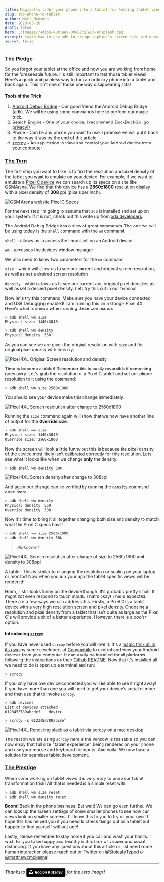 ```yaml
---
title: Magically (adb) your phone into a tablet for testing tablet views!
slug: adb-phone-to-tablet
author: Matt McKenna
date: 2020-03-28
draft: false
hero: ./images/rodion-kutsaev-0VGG7cqTwCo-unsplash.jpg
excerpt: Learn how to use adb to change a phone's screen size and density to render tablet views.
secret: false
---
```


### [The Pledge](https://youtu.be/LV-cXixgrho)
So you forgot your tablet at the office and now you are working from home for the foreseeable future. It's still important to test those tablet views! Here’s a quick and painless way to turn an ordinary phone into a tablet and back again. This isn't one of those one way disappearing acts!

#### Tools of the Trick
1. [Android Debug Bridge](https://developer.android.com/studio/command-line/adb) - Our good friend the Android Debug Bridge (adb). We will be using some commands here to perform our magic trick.
2. Search Engine - One of your choice, I recommend [DuckDuckGo](https://duckduckgo.com/) [(go privacy!)](https://duckduckgo.com/privacy)
3. Phone - Can be any phone you want to use. I promise we will put it back to the way it was by the end of this article
4. [scrcpy](https://github.com/Genymobile/scrcpy) - An application to view and control your Android device from your computer

### [The Turn](https://youtu.be/LV-cXixgrho)
The first step you want to take is to find the resolution and pixel density of the tablet you want to emulate on your device. For example, if we want to emulate a [Pixel C device](https://www.gsmarena.com/google_pixel_c-7826.php) we can search up its specs on a site like GSMArena. We find that this device has a **2560x1800** resolution display with a pixel density of **308** ppi (pixels per inch).

<div className="Image__Medium">
  <img
    src="./images/gsmarena-pixelc-specs.png"
    title="GSM Arena Pixel C Specs"
    alt="GSM Arena website Pixel C Specs"
  />
</div>

For the next step I'm going to assume that `adb` is installed and set up on your system. If it is not, check out this write up from [xda developers](https://www.xda-developers.com/install-adb-windows-macos-linux/).

The Android Debug Bridge has a slew of great commands. The one we will be using today is the `shell` command with the `wm` command.

`shell` - allows us to access the linux shell on an Android device

`wm` - accesses the devices window manager

We also need to know two parameters for the `wm` command.

`size` - which will allow us to see our current and original screen resolution, as well as set a desired screen resolution

`density` - which allows us to see our current and original pixel densities as well as set a desired pixel density.
Lets try this out in our terminal.

Now let's try this command! Make sure you have your device connected and USB Debugging enabled! I am running this on a Google Pixel 4XL. Here's what is shown when running these commands

```bash
> adb shell wm size
Physical size: 1440x3040

> adb shell wm density
Physical density: 560
``` 
As you can see we are given the original resolution with `size` and the original pixel density with `density`. 

<div className="Image__Small">
  <img
    src="./images/no_change.png"
    title="Pixel 4XL Original Screen resolution and density"
    alt="Pixel 4XL Original Screen resolution and density"
  />
</div>

Time to become a tablet! Remember this is easily reversible if something goes awry.
Let's grab the resolution of a Pixel C tablet and set our phone resolution to it using the command:

```bash
> adb shell wm size 2560x1800
```

You should see your device make this change immediately.

<div className="Image__Small">
  <img
    src="./images/size_change.png"
    title="Pixel 4XL Screen resolution after change"
    alt="Pixel 4XL Screen resolution after change to 2560x1800"
  />
</div>

Running the `size` command again will show that we now have another line of output for the **Override size**.

```bash
> adb shell wm size
Physical size: 1440x3040
Override size: 2560x1800
```

Now the screen will look a little funny but this is because the pixel density of the device most likely isn't calibrated correctly for this resolution.  Lets see what it looks like when we change **only** the density.

```bash
> adb shell wm density 308
```

<div className="Image__Small">
  <img
    src="./images/density_change_smaller.png"
    title="Pixel 4XL Screen density after change"
    alt="Pixel 4XL Screen density after change to 308ppi"
  />
</div>


And again our change can be verified by running the `density` command once more.
```bash
> adb shell wm density
Physical density: 560
Override density: 308
```

Now it's time to bring it all together changing both size and density to match what the Pixel C specs have!

```bash
> adb shell wm size 2560x1800
> adb shell wm density 308
``` 

> *Alakazam!* 

<div className="Image__Small">
  <img
    src="./images/pixel_c_both_change.png"
    title="Pixel 4XL Screen resolution and density after change"
    alt="Pixel 4XL Screen resolution after change of size to 2560x1800 and density to 308ppi"
  />
</div>

A tablet! This is similar to changing the resolution or scaling on your laptop or monitor! Now when you run your app the tablet specific views will be rendered!

Hmm, it still looks funny on the device though. It's probably pretty small. It might not even respond to touch inputs. That's okay! This is expected. There are a few ways we can address this. Firstly, a Pixel C is a tablet device with a very high resolution screen and pixel density. Choosing a resolution and pixel density from a tablet that isn't quite as large as the Pixel C's will provide a bit of a better experience. However, there is a *cooler* option.

#### Introducing [`scrcpy`](https://github.com/Genymobile/scrcpy)
If you have never used `scrcpy` before you will love it. It's a [magic trick all in its own](https://blog.rom1v.com/2018/03/introducing-scrcpy/) by some developers at [Genymobile](https://github.com/Genymobile) to control and view your Android devices from your computer. It can easily be installed for all platforms following the instructions on their [Github README](https://github.com/Genymobile/scrcpy/blob/master/README.md).
Now that it's installed all we need to do is open up a terminal and run:

```bash
> scrcpy
```
If you only have one device connected you will be able to see it right away! If you have more than one you will need to get your device's serial number and then use that to invoke `scrcpy`.

```bash
> adb devices
List of devices attached
0123456789abcdef	device

> scrcpy -s 0123456789abcdef
```

<div className="Image__Medium">
  <img
    src="./images/tablet_layout_demo.png"
    title="Pixel 4XL Rendering slack as a tablet via scrcpy on a mac desktop"
    alt="Pixel 4XL Rendering slack as a tablet via scrcpy on a mac desktop"
  />
</div>


The reason we are using `scrcpy` here is the window is resizable so you can now enjoy that full size "tablet experience" being rendered on your phone and use your mouse and keyboard for inputs!
And voila! We now have a solution for seamless tablet development. 

### [The Prestige](https://youtu.be/LV-cXixgrho)
When done working on tablet views it is very easy to undo our tablet transformation trick! All that is needed is a simple reset with:

```bash
> adb shell wm size reset
> adb shell wm density reset
```

**Boom!** Back in the phone business.
But wait! We can go even further. We can look up the screen settings of some smaller phones to see how our views look on smaller screens. I'll leave this to you to try on your own!
I hope this has helped you if you need to check things out on a tablet but happen to find yourself without one!

Lastly, please remember to stay home if you can and wash your hands. I wish for you to be happy and healthy in this time of viruses and social distancing. If you have any questions about this article or just need some human interaction please reach out on Twitter on [@StoicallyTyped](https://twitter.com/StoicallyTyped) or [@matthewcmckenna](https://twitter.com/matthewcmckenna)!


---
*Thanks to <a style="background-color:black;color:white;text-decoration:none;padding:4px 6px;font-family:-apple-system, BlinkMacSystemFont, &quot;San Francisco&quot;, &quot;Helvetica Neue&quot;, Helvetica, Ubuntu, Roboto, Noto, &quot;Segoe UI&quot;, Arial, sans-serif;font-size:12px;font-weight:bold;line-height:1.2;display:inline-block;border-radius:3px" href="https://unsplash.com/@frostroomhead?utm_medium=referral&amp;utm_campaign=photographer-credit&amp;utm_content=creditBadge" target="_blank" rel="noopener noreferrer" title="Download free do whatever you want high-resolution photos from Rodion Kutsaev"><span style="display:inline-block;padding:2px 3px"><svg xmlns="http://www.w3.org/2000/svg" style="height:12px;width:auto;position:relative;vertical-align:middle;top:-2px;fill:white" viewBox="0 0 32 32"><title>unsplash-logo</title><path d="M10 9V0h12v9H10zm12 5h10v18H0V14h10v9h12v-9z"></path></svg></span><span style="display:inline-block;padding:2px 3px">Rodion Kutsaev</span></a> for the hero image!*